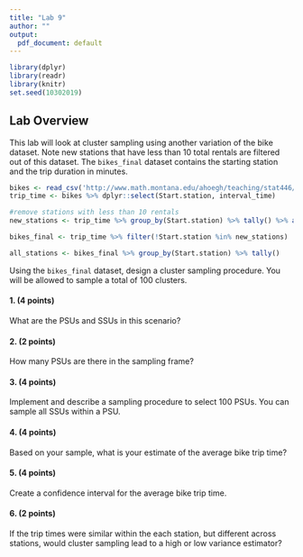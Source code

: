```yaml
---
title: "Lab 9"
author: ""
output:
  pdf_document: default
---
```


```r
library(dplyr)
library(readr)
library(knitr)
set.seed(10302019)
```


## Lab Overview

This lab will look at cluster sampling using another variation of the bike dataset. Note new stations that have less than 10 total rentals are filtered out of this dataset. The `bikes_final` dataset contains the starting station and the trip duration in minutes.

```r
bikes <- read_csv('http://www.math.montana.edu/ahoegh/teaching/stat446/Bike_Trips.csv')
trip_time <- bikes %>% dplyr::select(Start.station, interval_time)

#remove stations with less than 10 rentals
new_stations <- trip_time %>% group_by(Start.station) %>% tally() %>% arrange(n) %>% filter(n < 11) %>% dplyr::select(Start.station) %>% pull()

bikes_final <- trip_time %>% filter(!Start.station %in% new_stations)

all_stations <- bikes_final %>% group_by(Start.station) %>% tally()
```



Using the `bikes_final` dataset, design a cluster sampling procedure. You will be allowed to sample a total of 100 clusters.

#### 1. (4 points)
What are the PSUs and SSUs in this scenario?

#### 2. (2 points)
How many PSUs are there in the sampling frame?

#### 3. (4 points)
Implement and describe a sampling procedure to select 100 PSUs. You can sample all SSUs within a PSU.

#### 4. (4 points)
Based on your sample, what is your estimate of the average bike trip time?

#### 5. (4 points)
Create a confidence interval for the average bike trip time.

#### 6. (2 points)
If the trip times were similar within the each station, but different across stations, would cluster sampling lead to a high or low variance estimator?

